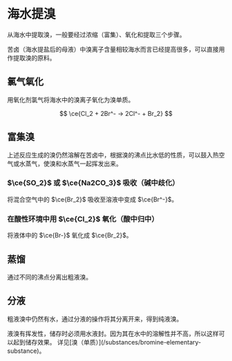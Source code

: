
# 海水提溴

<div style={{ height: '500px' }}>
  <ReactFlow
    nodes={[
      {
        id: '1',
        data: { label: '海水' },
        position: { x: 100, y: 20 },
      },
      {
        id: '2',
        data: { label: '苦卤' },
        position: { x: 100, y: 100 },
      },
      {
        id: '3',
        data: { label: '含溴的苦卤' },
        position: { x: 100, y: 180 },
      },
      {
        id: '4',
        data: { label: '含溴的空气' },
        position: { x: 100, y: 260 },
      },
      {
        id: '5',
        data: { label: '粗溴' },
        position: { x: 100, y: 340 },
      },
    ]}
    edges={[
      { id: '1-2', source: '1', target: '2', label: '提取粗盐' },
      { id: '2-3', source: '2', target: '3', label: '硫酸酸化 氯气氧化' },
      { id: '3-4', source: '3', target: '4', label: '热空气吹出' },
      { id: '4-5', source: '4', target: '5', label: '冷凝' },
    ]}
    fitView
  >
    <Background />
    <Controls />
  </ReactFlow>
</div>

从海水中提取溴，一般要经过浓缩（富集）、氧化和提取三个步骤。

苦卤（海水提盐后的母液）中溴离子含量相较海水而言已经提高很多，可以直接用作提取溴的原料。

## 氯气氧化

用氧化剂氯气将海水中的溴离子氧化为溴单质。

$$
\ce{Cl_2 + 2Br^- -> 2Cl^- + Br_2}
$$

## 富集溴

上述反应生成的溴仍然溶解在苦卤中，根据溴的沸点比水低的性质，可以鼓入热空气或水蒸气，使溴和水蒸气一起挥发出来。

### $\ce{SO_2}$ 或 $\ce{Na2CO_3}$ 吸收（碱中歧化）

将混合空气中的 $\ce{Br_2}$ 吸收至溶液中变成 $\ce{Br^-}$。

### 在酸性环境中用 $\ce{Cl_2}$ 氧化（酸中归中）

将液体中的 $\ce{Br-}$ 氧化成 $\ce{Br_2}$。

## 蒸馏

通过不同的沸点分离出粗液溴。

## 分液

粗液溴中仍然有水，通过分液的操作将其分离开来，得到纯液溴。

<Callout type="warning">
  液溴有挥发性，储存时必须用水液封。因为其在水中的溶解性并不高，所以这样可以起到储存效果。
  详见[溴（单质）](/substances/bromine-elementary-substance)。
</Callout>
